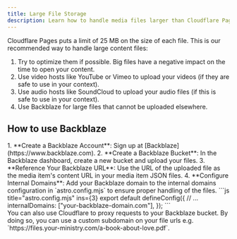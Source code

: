 ```yaml
---
title: Large File Storage
description: Learn how to handle media files larger than Cloudflare Pages' 25MB limit using Backblaze.
---
```



Cloudflare Pages puts a limit of 25 MB on the size of each file.
This is our recommended way to handle large content files:

1. Try to optimize them if possible. Big files have a negative impact on the time to open your content.
1. Use video hosts like YouTube or Vimeo to upload your videos (if they are safe to use in your context).
1. Use audio hosts like SoundCloud to upload your audio files (if this is safe to use in your context).
1. Use Backblaze for large files that cannot be uploaded elsewhere.

## How to use Backblaze

<Steps>
1. **Create a Backblaze Account**: Sign up at [Backblaze](https://www.backblaze.com).
2. **Create a Backblaze Bucket**: In the Backblaze dashboard, create a new bucket and upload your files.
3. **Reference Your Backblaze URL**: Use the URL of the uploaded file as the media item's content URL in your media item JSON files.
4. **Configure Internal Domains**: Add your Backblaze domain to the internal domains configuration in `astro.config.mjs` to ensure proper handling of the files.
    ```js title="astro.config.mjs" ins={3}
    export default defineConfig({
      // ...
      internalDomains: ["your-backblaze-domain.com"],
    });
    ```
</Steps>


<Aside type="tip" title="Expert Tip">
You can also use Cloudflare
to proxy requests to your Backblaze bucket. By doing so, you can 
use a custom subdomain on your file urls e.g. `https://files.your-ministry.com/a-book-about-love.pdf`.
</Aside>